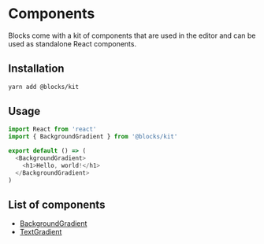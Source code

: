 # Components

Blocks come with a kit of components that are used in the editor and
can be used as standalone React components.

## Installation

```sh
yarn add @blocks/kit
```

## Usage

```js
import React from 'react'
import { BackgroundGradient } from '@blocks/kit'

export default () => (
  <BackgroundGradient>
    <h1>Hello, world!</h1>
  </BackgroundGradient>
)
```

## List of components

- [BackgroundGradient](/components/background-gradient)
- [TextGradient](/components/text-gradient)
